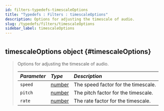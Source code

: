 ```yaml
---
id: filters-typedefs-timescaleOptions
title: "Typedefs : Filters : timescaleOptions"
description: Options for adjusting the timescale of audio.
slug: /typedefs/filters/timescaleOptions
sidebar_label: timescaleOptions
---
```



#

## timescaleOptions <span className="info badge">object</span> {#timescaleOptions}

> Options for adjusting the timescale of audio.
>
> | <i className="fa-solid fa-hashtag"/> Parameter | <i className="fa-solid fa-font"/> Type                                                            | <i className="fa-solid fa-list"/> Description |
> |:-----------------------------------------------|:--------------------------------------------------------------------------------------------------|:----------------------------------------------|
> | `speed`                                        | [number](https://developer.mozilla.org/en-US/docs/Web/JavaScript/Reference/Global_Objects/Number) | The speed factor for the timescale.           |
> | `pitch`                                        | [number](https://developer.mozilla.org/en-US/docs/Web/JavaScript/Reference/Global_Objects/Number) | The pitch factor for the timescale.           |
> | `rate`                                         | [number](https://developer.mozilla.org/en-US/docs/Web/JavaScript/Reference/Global_Objects/Number) | The rate factor for the timescale.            |